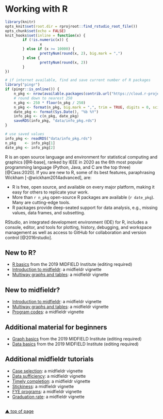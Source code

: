 # Working with R {#work-with-R}

```r
library(knitr)
opts_knit$set(root.dir = rprojroot::find_rstudio_root_file())
opts_chunk$set(echo = FALSE) 
knit_hooks$set(inline = function(x) {
        if (!is.numeric(x)) { 
                x 
        } else if (x >= 10000) { 
                prettyNum(round(x, 2), big.mark = ",")
        } else {
                prettyNum(round(x, 2))
        }
})
```

```r
# if internet available, find and save current number of R packages
library("pingr")
if (pingr::is_online()) {
	n_pkg <- nrow(available.packages(contrib.url("https://cloud.r-project.org/")))
	# round down to nearest 250
	n_pkg <- 250 * floor(n_pkg / 250)
	n_pkg <- format(n_pkg, big.mark = ",", trim = TRUE, digits = 0, scientific = FALSE)
	date_pkg <- format(Sys.Date(), "%b %Y")
	info_pkg <- c(n_pkg, date_pkg)
	saveRDS(info_pkg, "data/info_pkg.rds")
}

# use saved values 
info_pkg <- readRDS("data/info_pkg.rds")
n_pkg    <- info_pkg[1]
date_pkg <- info_pkg[2]
```

R is an open source language and environment for statistical computing and graphics [@R-base], ranked by IEEE in 2020 as the 6th most popular programming language (Python, Java, and C are the top three) [@Cass:2020]. If you are new to R, some of its best features, paraphrasing Wickham  [-@wickham2014advanced], are: 

- R is free, open source, and available on every major platform, making it easy for others to replicate your work.
- More than `r n_pkg` open-source R packages are available (`r date_pkg`). Many are cutting-edge tools. 
- R packages provide deep-seated support for data analysis, e.g., missing values, data frames, and subsetting.

RStudio, an integrated development environment (IDE) for R, includes a console, editor, and tools for plotting, history, debugging, and workspace management as well as access to GitHub for collaboration and version control  [@2016rstudio]. 

## New to R? 

- [R basics](https://midfieldr.github.io/workshops/r-basics.html) from the 2019 MIDFIELD Institute (editing required)
- [Introduction to midfieldr](https://midfieldr.github.io/midfieldr/articles/art-00-midfield-data.html): a midfieldr vignette 
- [Multiway graphs and tables](https://midfieldr.github.io/midfieldr/articles/art-01-multiway.html): a midfieldr vignette 


## New to midfieldr? 

- [Introduction to midfieldr](https://midfieldr.github.io/midfieldr/articles/art-00-midfield-data.html): a midfieldr vignette 
- [Multiway graphs and tables](https://midfieldr.github.io/midfieldr/articles/art-01-multiway.html): a midfieldr vignette 
- [Program codes](https://midfieldr.github.io/midfieldr/articles/art-02-program-codes.html): a midfieldr vignette  

## Additional material for beginners 

- [Graph basics](https://midfieldr.github.io/workshops/graph-basics.html) from the 2019 MIDFIELD Institute (editing required)
- [Data basics](https://midfieldr.github.io/workshops/data-basics.html) from the 2019 MIDFIELD Institute (editing required) 

## Additional midfieldr tutorials

- [Case selection](https://midfieldr.github.io/midfieldr/articles/art-03-case-selection.html): a midfieldr vignette  
- [Data sufficiency](https://midfieldr.github.io/midfieldr/articles/art-04-data-sufficiency.html): a midfieldr vignette  
- [Timely completion](https://midfieldr.github.io/midfieldr/articles/art-06-timely-completion.html): a midfieldr vignette  
- [Stickiness](https://midfieldr.github.io/midfieldr/articles/art-05-stickiness.html): a midfieldr vignette 
- [FYE programs](https://midfieldr.github.io/midfieldr/articles/art-07-fye-programs.html): a midfieldr vignette  
- [Graduation rate](https://midfieldr.github.io/midfieldr/articles/art-08-graduation-rate.html): a midfieldr vignette  







<br>
[&#9650; top of page](#start-with-R)
